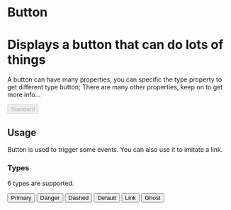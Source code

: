 

<Meta title="Design System|Button" component={Button} />

# Button
# Displays a button that can do lots of things

A button can have many properties, you can specific the type property to get different type button; There are many other properties,
keep on to get more info...

<Preview withToolbar>
  <Story name="standard" parameters={{ decorators: [withKnobs] }}>
    <Button 
      type="primary"
      onClick={action('按钮被点击了')}
      disabled={boolean('Disable', false)}
      type={select('Type', ['primary', 'danger', 'dashed', 'ghost', 'default', 'link'])}
    >
      Standard
    </Button>
  </Story>
</Preview>

<Props of={Button} />

## Usage

Button is used to trigger some events. You can also use it to imitate a link.

### Types

6 types are supported.

<Preview withToolbar>
  <Story name="types">
    <div>
      <Button type="primary">Primary</Button>
      <Button type="danger">Danger</Button>
      <Button type="dashed">Dashed</Button>
      <Button type="default">Default</Button>
      <Button type="link">Link</Button>
      <Button type="ghost">Ghost</Button>
    </div>
  </Story>
</Preview> 